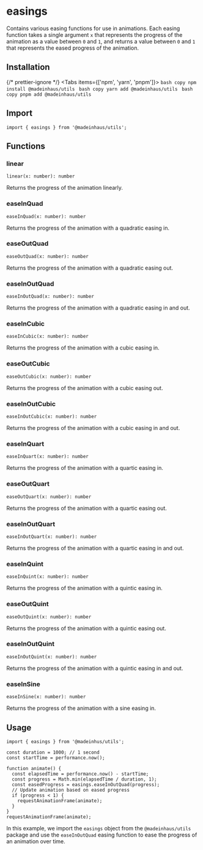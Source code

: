# easings

Contains various easing functions for use in animations. Each easing function takes a single argument `x` that represents the progress of the animation as a value between `0` and `1`, and returns a value between `0` and `1` that represents the eased progress of the animation.

## Installation


{/* prettier-ignore */}
<Tabs items={['npm', 'yarn', 'pnpm']}>
    <Tab>
        ```bash copy
        npm install @madeinhaus/utils
        ```
    </Tab>
    <Tab>
        ```bash copy
        yarn add @madeinhaus/utils
        ```
    </Tab>
    <Tab>
        ```bash copy
        pnpm add @madeinhaus/utils
        ```
    </Tab>
</Tabs>

## Import

```tsx
import { easings } from '@madeinhaus/utils';
```

## Functions

### linear

`linear(x: number): number`

Returns the progress of the animation linearly.


### easeInQuad
`easeInQuad(x: number): number`

Returns the progress of the animation with a quadratic easing in.

### easeOutQuad

`easeOutQuad(x: number): number`

Returns the progress of the animation with a quadratic easing out.

### easeInOutQuad

`easeInOutQuad(x: number): number`

Returns the progress of the animation with a quadratic easing in and out.

### easeInCubic

`easeInCubic(x: number): number`

Returns the progress of the animation with a cubic easing in.

### easeOutCubic

`easeOutCubic(x: number): number`

Returns the progress of the animation with a cubic easing out.


### easeInOutCubic
`easeInOutCubic(x: number): number`

Returns the progress of the animation with a cubic easing in and out.

### easeInQuart
`easeInQuart(x: number): number`

Returns the progress of the animation with a quartic easing in.

### easeOutQuart
`easeOutQuart(x: number): number`

Returns the progress of the animation with a quartic easing out.

### easeInOutQuart

`easeInOutQuart(x: number): number`

Returns the progress of the animation with a quartic easing in and out.

### easeInQuint

`easeInQuint(x: number): number`

Returns the progress of the animation with a quintic easing in.

### easeOutQuint

`easeOutQuint(x: number): number`

Returns the progress of the animation with a quintic easing out.

### easeInOutQuint

`easeInOutQuint(x: number): number`

Returns the progress of the animation with a quintic easing in and out.

### easeInSine

`easeInSine(x: number): number`

Returns the progress of the animation with a sine easing in.

## Usage

```tsx copy showLineNumbers
import { easings } from '@madeinhus/utils';

const duration = 1000; // 1 second
const startTime = performance.now();

function animate() {
  const elapsedTime = performance.now() - startTime;
  const progress = Math.min(elapsedTime / duration, 1);
  const easedProgress = easings.easeInOutQuad(progress);
  // Update animation based on eased progress
  if (progress < 1) {
    requestAnimationFrame(animate);
  }
}
requestAnimationFrame(animate);
```

In this example, we import the `easings` object from the `@madeinhaus/utils` package and use the `easeInOutQuad` easing function to ease the progress of an animation over time.